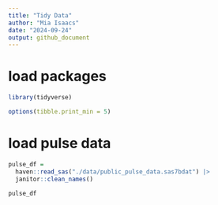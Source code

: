 ```yaml
---
title: "Tidy Data"
author: "Mia Isaacs"
date: "2024-09-24"
output: github_document
---
```


# load packages

```r
library(tidyverse)

options(tibble.print_min = 5)
```

# load pulse data

```r
pulse_df = 
  haven::read_sas("./data/public_pulse_data.sas7bdat") |>
  janitor::clean_names()

pulse_df
```


